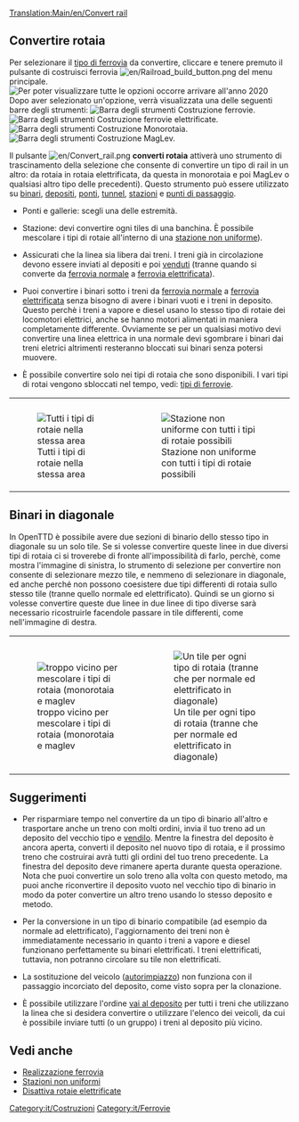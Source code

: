 [[Translation:Main/en/Convert rail]]{{Template:Tutorial/It}}
==Convertire rotaia==
Per selezionare  il [[Main/it/Tipi di ferrovia|tipo di ferrovia]] da convertire, cliccare e tenere premuto il pulsante di costruisci ferrovia [[File:en/Railroad build button.png]] del menu principale.
[[File:en/Ferrovie costruibili 2020.png|none|frame|Per poter visualizzare tutte le opzioni occorre arrivare all'anno 2020]]
Dopo aver selezionato un'opzione, verrà visualizzata una delle seguenti barre degli strumenti:
[[File:it/Railroad Construction.png|none|frame|[[Realizzazione ferrovia/It#Barra degli strumenti Costruzione ferrovie|Barra degli strumenti Costruzione ferrovie]].]]
[[File:it/Electrified Railway Construction.png|none|frame|Barra degli strumenti Costruzione ferrovie elettrificate.]]
[[File:it/Monorail Construction.png|none|frame|Barra degli strumenti Costruzione Monorotaia.]]
[[File:it/Maglev Construction.png|none|frame|Barra degli strumenti Costruzione MagLev.]]

Il pulsante [[File:en/Convert rail.png]] '''converti rotaia''' attiverà uno strumento di trascinamento della selezione che consente di convertire un tipo di rail in un altro: da rotaia in rotaia elettrificata, da questa in monorotaia e poi MagLev o qualsiasi altro tipo delle precedenti). Questo strumento può essere utilizzato su [[Main/it/Costruire binari|binari]], [[Main/it/Costruire depositi|depositi]], [[Main/it/Ponti|ponti]], [[Main/it/Tunnel|tunnel]], [[Main/it/Stazione ferroviaria|stazioni]] e [[Main/it/Punto di passaggio|punti di passaggio]].

* Ponti e gallerie: scegli una delle estremità.

* Stazione: devi convertire ogni tiles di una banchina. È possibile mescolare i tipi di rotaie all'interno di una [[Main/it/Stazioni non uniformi|stazione non uniforme]]).

* Assicurati che la linea sia libera dai treni. I treni già in circolazione devono essere inviati al depositi e poi [[Main/en/Comprare e vendere treni/It#Come posso vendere/dismettere i treni?|venduti]] (tranne quando si converte da [[Main/it/Ferrovie|ferrovia normale]] a [[Main/it/Ferrovie elettrificate|ferrovia elettrificata]]).

* Puoi convertire i binari sotto i treni da [[Main/it/Ferrovie|ferrovia normale]] a [[Main/it/Ferrovie elettrificate|ferrovia elettrificata]] senza bisogno di avere i binari vuoti e i treni in deposito. Questo perchè i treni a vapore e diesel usano lo stesso tipo di rotaie dei locomotori elettrici, anche se hanno motori alimentati in maniera completamente differente. Ovviamente se per un qualsiasi motivo devi convertire una linea elettrica in una normale devi sgombrare i binari dai treni eletrici altrimenti resteranno bloccati sui binari senza potersi muovere.

* È possibile convertire solo nei tipi di rotaia che sono disponibili. I vari tipi di rotai vengono sbloccati nel tempo, vedi: [[Main/it/Tipi di ferrovia|tipi di ferrovie]].
{|style="border-collapse: separate; margin: auto;" cellspacing="10"
|style="vertical-align: middle; padding: 10px 10px 5px 10px;"|[[File:en/Convert rail tunnel.png|center|frame|Tutti i tipi di rotaie nella stessa area]]
|style="vertical-align: middle; padding: 10px 10px 5px 10px;"|[[File:en/Convert station.png|center|frame|Stazione non uniforme con tutti i tipi di rotaie possibili]]
|}

== Binari in diagonale ==
In OpenTTD è possibile avere due sezioni di binario dello stesso tipo in diagonale su un solo tile. Se si volesse convertire queste linee in due diversi tipi di rotaia ci si troverebe di fronte all'impossibilità di farlo, perchè, come mostra l'immagine di sinistra, lo strumento di selezione per convertire non consente di selezionare mezzo tile, e nemmeno di selezionare in diagonale, ed anche perché non possono coesistere due tipi differenti di rotaia sullo stesso tile (tranne quello normale ed elettrificato). Quindi se un giorno si volesse convertire queste due linee in due linee di tipo diverse sarà necessario ricostruirle facendole passare in tile differenti, come nell'immagine di destra.
{|style="border-collapse: separate; margin: auto;" cellspacing="10"
|style="vertical-align: middle; padding: 10px 10px 5px 10px;"|[[File:en/Convert rail close.png|center|frame|troppo vicino per mescolare i tipi di rotaia (monorotaia e maglev]]
|style="vertical-align: middle; padding: 10px 10px 5px 10px;"|[[File:en/Convert rail good.png|center|frame|Un tile per ogni tipo di rotaia (tranne che per normale ed elettrificato in diagonale)]]
|}

== Suggerimenti ==
* Per risparmiare tempo nel convertire da un tipo di binario all'altro e trasportare anche un treno con molti ordini, invia il tuo treno ad un deposito del vecchio tipo e [[Main/en/Comprare e vendere treni/It#Come posso vendere/dismettere i treni?|vendilo]]. Mentre la finestra del deposito è ancora aperta, converti il ​​deposito nel nuovo tipo di rotaia, e il prossimo treno che costruirai avrà tutti gli ordini del tuo treno precedente. La finestra del deposito deve rimanere aperta durante questa operazione. Nota che puoi convertire un solo treno alla volta con questo metodo, ma puoi anche riconvertire il deposito vuoto nel vecchio tipo di binario in modo da poter convertire un altro treno usando lo stesso deposito e metodo.

* Per la conversione in un tipo di binario compatibile (ad esempio da normale ad elettrificato), l'aggiornamento dei treni non è immediatamente necessario in quanto i treni a vapore e diesel funzionano perfettamente su binari elettrificati. I treni elettrificati, tuttavia, non potranno circolare su tile non elettrificati.

* La sostituzione del veicolo ([[Main/en/Sostituisci veicoli/It#Autorimpiazzo|autorimpiazzo]]) non funziona con il passaggio incorciato del deposito, come visto sopra per la clonazione.

* È possibile utilizzare l'ordine [[Main/en/Ordini/It#Vai a|vai al deposito]] per tutti i treni che utilizzano la linea che si desidera convertire o utilizzare l'elenco dei veicoli, da cui è possibile inviare tutti (o un gruppo) i treni al deposito più vicino.

==Vedi anche==
*[[Main/it/Realizzazione ferrovia|Realizzazione ferrovia]]
*[[Main/it/Stazioni non uniformi|Stazioni non uniformi]]
*[[Main/en/Impostazioni avanzate/It/Veicoli#Disattiva rotaie elettrificate|Disattiva rotaie elettrificate]]

[[Category:it/Costruzioni]]
[[Category:it/Ferrovie]]